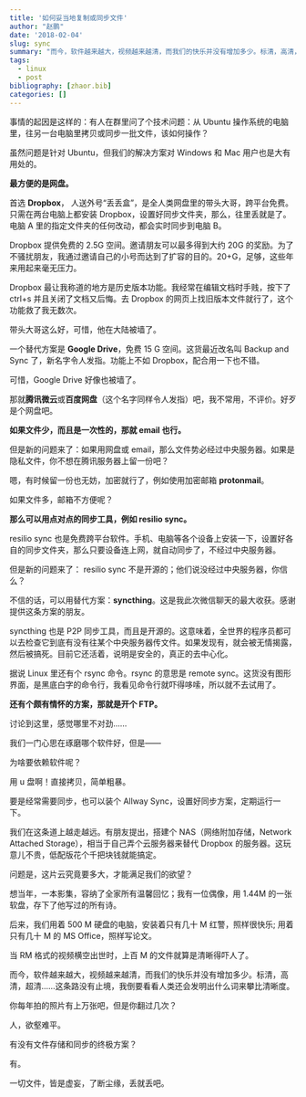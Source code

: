 ```yaml
---
title: '如何妥当地复制或同步文件'
author: "赵鹏"
date: '2018-02-04'
slug: sync
summary: "而今，软件越来越大，视频越来越清，而我们的快乐并没有增加多少。标清，高清，超清......这条路没有止境，我倒要看看人类还会发明出什么词来攀比清晰度。"
tags:
  - linux
  - post
bibliography: [zhaor.bib]
categories: []
---
```




事情的起因是这样的：有人在群里问了个技术问题：从 Ubuntu 操作系统的电脑里，往另一台电脑里拷贝或同步一批文件，该如何操作？

虽然问题是针对 Ubuntu，但我们的解决方案对 Windows 和 Mac 用户也是大有用处的。

**最方便的是网盘。**

首选 **Dropbox**， 人送外号“丢丢盒”，是全人类网盘里的带头大哥，跨平台免费。只需在两台电脑上都安装 Dropbox，设置好同步文件夹，那么，往里丢就是了。电脑 A 里的指定文件夹的任何改动，都会实时同步到电脑 B。

Dropbox 提供免费的 2.5G 空间。邀请朋友可以最多得到大约 20G 的奖励。为了不骚扰朋友，我通过邀请自己的小号而达到了扩容的目的。20+G，足够，这些年来用起来毫无压力。

Dropbox 最让我称道的地方是历史版本功能。我经常在编辑文档时手贱，按下了 ctrl+s 并且关闭了文档又后悔。去 Dropbox 的网页上找旧版本文件就行了，这个功能救了我无数次。

带头大哥这么好，可惜，他在大陆被墙了。

一个替代方案是 **Google Drive**，免费 15 G 空间。这货最近改名叫 Backup and  Sync 了，新名字令人发指。功能上不如 Dropbox，配合用一下也不错。

可惜，Google Drive 好像也被墙了。

那就**腾讯微云**或**百度网盘**（这个名字同样令人发指）吧，我不常用，不评价。好歹是个网盘吧。

**如果文件少，而且是一次性的，那就 email 也行。**

但是新的问题来了：如果用网盘或 email，那么文件势必经过中央服务器。如果是隐私文件，你不想在腾讯服务器上留一份吧？

嗯，有时候留一份也无妨，加密就行了，例如使用加密邮箱 **protonmail**。

如果文件多，邮箱不方便呢？

**那么可以用点对点的同步工具，例如 resilio sync。**

resilio sync 也是免费跨平台软件。手机、电脑等各个设备上安装一下，设置好各自的同步文件夹，那么只要设备连上网，就自动同步了，不经过中央服务器。

但是新的问题来了： resilio sync 不是开源的；他们说没经过中央服务器，你信么？

不信的话，可以用替代方案：**syncthing**。这是我此次微信聊天的最大收获。感谢提供这条方案的朋友。

syncthing 也是 P2P 同步工具，而且是开源的。这意味着，全世界的程序员都可以去检查它到底有没有往某个中央服务器传文件。如果发现有，就会被无情揭露，然后被搞死。目前它还活着，说明是安全的，真正的去中心化。

据说 Linux 里还有个 rsync 命令。rsync 的意思是 remote sync。这货没有图形界面，是黑底白字的命令行，我看见命令行就吓得哆嗦，所以就不去试用了。

**还有个颇有情怀的方案，那就是开个 FTP。**

讨论到这里，感觉哪里不对劲......

我们一门心思在琢磨哪个软件好，但是——

为啥要依赖软件呢？

用 u 盘啊！直接拷贝，简单粗暴。

要是经常需要同步，也可以装个 Allway Sync，设置好同步方案，定期运行一下。

我们在这条道上越走越远。有朋友提出，搭建个 NAS（网络附加存储，Network Attached Storage），相当于自己弄个云服务器来替代 Dropbox 的服务器。这玩意儿不贵，低配版花个千把块钱就能搞定。

问题是，这片云究竟要多大，才能满足我们的欲望？

想当年，一本影集，容纳了全家所有温馨回忆；我有一位偶像，用 1.44M 的一张软盘，存下了他写过的所有诗。

后来，我们用着 500 M 硬盘的电脑，安装着只有几十 M 红警，照样很快乐;  用着只有几十 M 的 MS Office，照样写论文。

当 RM 格式的视频横空出世时，上百 M 的文件就算是清晰得吓人了。

而今，软件越来越大，视频越来越清，而我们的快乐并没有增加多少。标清，高清，超清......这条路没有止境，我倒要看看人类还会发明出什么词来攀比清晰度。

你每年拍的照片有上万张吧，但是你翻过几次？

人，欲壑难平。

有没有文件存储和同步的终极方案？

有。

一切文件，皆是虚妄，了断尘缘，丢就丢吧。